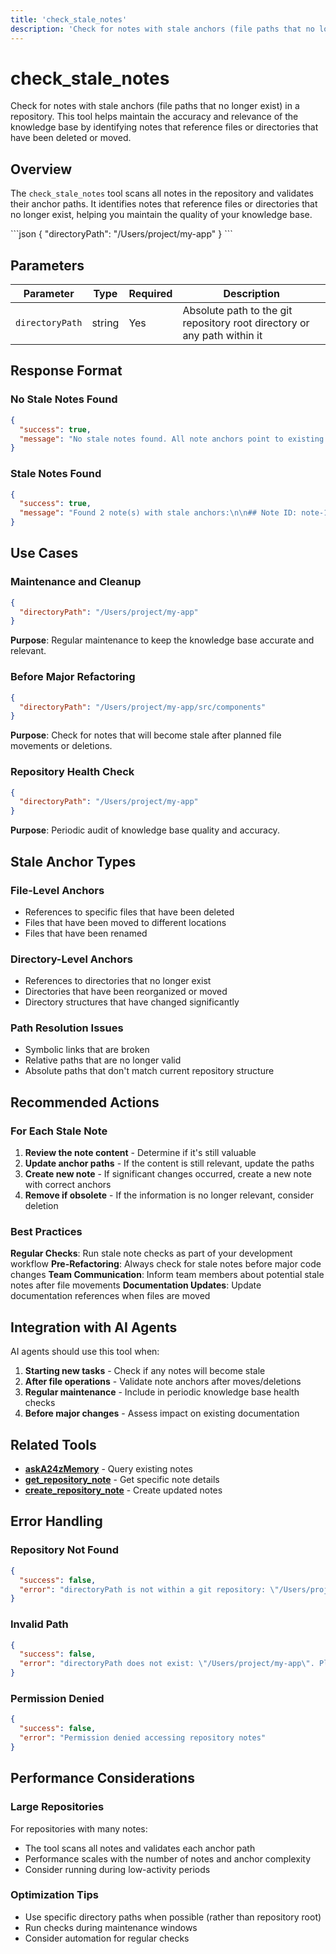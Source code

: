 ```yaml
---
title: 'check_stale_notes'
description: 'Check for notes with stale anchors (file paths that no longer exist) in a repository'
---
```


# check_stale_notes

Check for notes with stale anchors (file paths that no longer exist) in a repository. This tool helps maintain the accuracy and relevance of the knowledge base by identifying notes that reference files or directories that have been deleted or moved.

## Overview

The `check_stale_notes` tool scans all notes in the repository and validates their anchor paths. It identifies notes that reference files or directories that no longer exist, helping you maintain the quality of your knowledge base.

<RequestExample>
```json
{
  "directoryPath": "/Users/project/my-app"
}
```
</RequestExample>

## Parameters

| Parameter       | Type   | Required | Description                                                              |
| --------------- | ------ | -------- | ------------------------------------------------------------------------ |
| `directoryPath` | string | Yes      | Absolute path to the git repository root directory or any path within it |

## Response Format

### No Stale Notes Found

```json
{
  "success": true,
  "message": "No stale notes found. All note anchors point to existing files."
}
```

### Stale Notes Found

```json
{
  "success": true,
  "message": "Found 2 note(s) with stale anchors:\n\n## Note ID: note-1734567890123-abc123def\nType: gotcha | Confidence: high\nTags: api, error-handling\n\nNote preview: When handling API errors, always provide user-friendly...\n\nStale anchors (1):\n  ❌ /src/api/deprecated-endpoint.ts\n\nValid anchors (2):\n  ✅ /src/api/client.ts\n  ✅ /src/components/ErrorBoundary.tsx\n---\n\n## Note ID: note-1734567890123-xyz789ghi\nType: pattern | Confidence: medium\nTags: testing, react\n\nNote preview: For component testing, use react-testing-library...\n\nStale anchors (1):\n  ❌ /src/components/legacy/Button.tsx\n\nValid anchors (0):\n---"
}
```

## Use Cases

### Maintenance and Cleanup

```json
{
  "directoryPath": "/Users/project/my-app"
}
```

**Purpose**: Regular maintenance to keep the knowledge base accurate and relevant.

### Before Major Refactoring

```json
{
  "directoryPath": "/Users/project/my-app/src/components"
}
```

**Purpose**: Check for notes that will become stale after planned file movements or deletions.

### Repository Health Check

```json
{
  "directoryPath": "/Users/project/my-app"
}
```

**Purpose**: Periodic audit of knowledge base quality and accuracy.

## Stale Anchor Types

### File-Level Anchors

- References to specific files that have been deleted
- Files that have been moved to different locations
- Files that have been renamed

### Directory-Level Anchors

- References to directories that no longer exist
- Directories that have been reorganized or moved
- Directory structures that have changed significantly

### Path Resolution Issues

- Symbolic links that are broken
- Relative paths that are no longer valid
- Absolute paths that don't match current repository structure

## Recommended Actions

### For Each Stale Note

1. **Review the note content** - Determine if it's still valuable
2. **Update anchor paths** - If the content is still relevant, update the paths
3. **Create new note** - If significant changes occurred, create a new note with correct anchors
4. **Remove if obsolete** - If the information is no longer relevant, consider deletion

### Best Practices

**Regular Checks**: Run stale note checks as part of your development workflow
**Pre-Refactoring**: Always check for stale notes before major code changes
**Team Communication**: Inform team members about potential stale notes after file movements
**Documentation Updates**: Update documentation references when files are moved

## Integration with AI Agents

AI agents should use this tool when:

1. **Starting new tasks** - Check if any notes will become stale
2. **After file operations** - Validate note anchors after moves/deletions
3. **Regular maintenance** - Include in periodic knowledge base health checks
4. **Before major changes** - Assess impact on existing documentation

## Related Tools

- **[askA24zMemory](/api/askA24zMemory)** - Query existing notes
- **[get_repository_note](/api/get-note-by-id)** - Get specific note details
- **[create_repository_note](/api/create-repository-note)** - Create updated notes

## Error Handling

### Repository Not Found

```json
{
  "success": false,
  "error": "directoryPath is not within a git repository: \"/Users/project/my-app\". Please provide a path within a git repository."
}
```

### Invalid Path

```json
{
  "success": false,
  "error": "directoryPath does not exist: \"/Users/project/my-app\". Please provide a valid absolute path to an existing directory."
}
```

### Permission Denied

```json
{
  "success": false,
  "error": "Permission denied accessing repository notes"
}
```

## Performance Considerations

### Large Repositories

For repositories with many notes:

- The tool scans all notes and validates each anchor path
- Performance scales with the number of notes and anchor complexity
- Consider running during low-activity periods

### Optimization Tips

- Use specific directory paths when possible (rather than repository root)
- Run checks during maintenance windows
- Consider automation for regular checks

